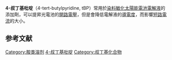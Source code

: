 {{Chembox
| Name = 4-叔丁基吡啶
| ImageFile = 4-tert-butylpyridine.png
| IUPACName = 4-tert-butylpyridine
| OtherNames = 4-t-butylpyridine; p-tert-butylpyridine
| Section1 = {{Chembox Identifiers
| CASNo_Ref = {{cascite|correct|CAS}}
| CASNo = 3978-81-2
| SMILES = N=1C=CC(=CC1)C(C)(C)C
  }}
| Section2 = {{Chembox Properties
| C=9 | H=13 | N=1
| Appearance = 液體
| Density = 0.915 g/cm³ (固)
| Solubility = 
| MeltingPt = {{convert|−41|C|K}}<ref>"PhysProp" data were obtained from Syracuse Research Corporation of Syracuse, New York (US). Retrieved from SciFinder<sup>n</sup>. [2021-03-17].</ref>
| BoilingPt = {{convert|195|-|196|C|K}}<ref>{{cite journal|journal=Journal of the Chemical Society, Perkin Transactions 1|issue=18|language=en|issn=0300-922X|date=1976|pages=1977|doi=10.1039/p19760001977|url=http://xlink.rsc.org/?DOI=p19760001977|title=Organometallic compounds of group II. Part VII. Preparation of 4-alkylpyridines by reactions of some light metals with alkyl halides in pyridine|accessdate=2021-03-17|author=Derek Bryce-Smith, Peter J. Morris, Basil J. Wakefield}}</ref>
  }}
| Section7 = {{Chembox Hazards
| EUClass = 
| ExternalMSDS = 
  }}
| Section8 = {{Chembox Related
}}
}}

'''4-叔丁基吡啶'''（4-tert-butylpyridine, tBP）常用於[[染料敏化太陽能電池|染料敏化太陽能電池]][[電解液|電解液]]的添加劑，可以提昇光電池的[[開路電壓|開路電壓]]，但是會降低電解液的[[導電度|導電度]]，而影響[[短路電流|短路電流]]的大小。

==参考文献==
{{reflist}}
{{有機化合物小作品}}

[[Category:胺类溶剂|Category:胺类溶剂]]
[[Category:4-吡啶基化合物|4-叔丁基吡啶]]
[[Category:叔丁基化合物|Category:叔丁基化合物]]